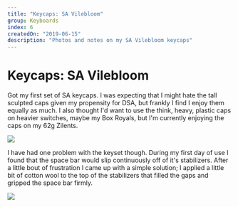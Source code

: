 ```yaml
---
title: "Keycaps: SA Vilebloom"
group: Keyboards
index: 6
createdOn: "2019-06-15"
description: "Photos and notes on my SA Vilebloom keycaps"
---
```


# Keycaps: SA Vilebloom

Got my first set of SA keycaps. I was expecting that I might hate the tall sculpted caps given my propensity for DSA, but frankly I find I enjoy them equally as much. I also thought I'd want to use the think, heavy, plastic caps on heavier switches, maybe my Box Royals, but I'm currently enjoying the caps on my 62g Zilents.

![](flickr://48030841717)

I have had one problem with the keyset though. During my first day of use I found that the space bar would slip continuously off of it's stabilizers. After a little bout of frustration I came up with a simple solution; I applied a little bit of cotton wool to the top of the stabilizers that filled the gaps and gripped the space bar firmly.

![](flickr://48030841302)
